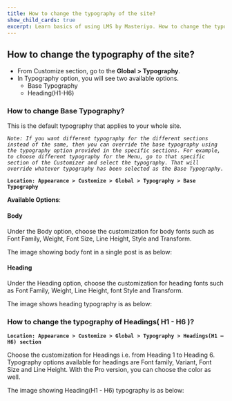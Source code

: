 ---
title: How to change the typography of the site?
show_child_cards: true
excerpt: Learn basics of using LMS by Masteriyo. How to change the typography of the site.
---

## How to change the typography of the site?

- From Customize section, go to the **Global > Typography**.
- In Typography option, you will see two available options.
  - Base Typography
  - Heading(H1-H6)

### How to change Base Typography?

This is the default typography that applies to your whole site.

*```Note: If you want different typography for the different sections instead of the same, then you can override the base typography using the typography option provided in the specific sections. For example, to choose different typography for the Menu, go to that specific section of the Customizer and select the typography. That will override whatever typography has been selected as the Base Typography.```*

**```Location: Appearance > Customize > Global > Typography > Base Typography ```**

**Available Options**:

#### Body

Under the Body option, choose the customization for body fonts such as Font Family, Weight, Font Size, Line Height, Style and Transform.

The image showing body font in a single post is as below:

#### Heading

Under the Heading option, choose the customization for heading fonts such as Font Family, Weight, Line Height, font Style and Transform.

The image shows heading typography is as below:

### How to change the typography of Headings( H1 - H6 )?

**```Location: Appearance > Customize > Global > Typography > Headings(H1 – H6) section```**

Choose the customization for Headings i.e. from Heading 1 to Heading 6. Typography options available for headings are Font family, Variant, Font Size and Line Height. With the Pro version, you can choose the color as well.

The image showing Heading(H1 - H6) typography is as below:


